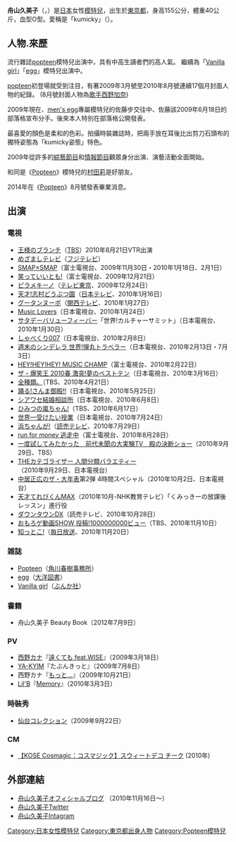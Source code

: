 {{Multiple issues|
{{BLP unsourced|time=2020-09-24T00:41:45+00:00}}
{{Rough translation|time=2020-09-24T00:41:45+00:00}}
}}
{{藝人
| 姓名 = 舟山久美子
| 類型 = 模特兒
| 圖片 =
| 圖片尺寸 = 
| 圖片簡介 = 
| 原名=
| 外文名= 舟山久美子
| 外文= ja
| 羅馬拼音= Funayama Kumiko
| 英文名=
| 綽號= kumicky（{{lang|ja|くみっきー}}）
| 國籍= {{JPN}}
| 民族=
| 籍貫=
| 出生日期= {{Birth_date_and_age|1991|04|29}}
| 出生地= {{JPN}}[[東京都|東京都]]
| 活躍年代= 2008年至今
| 經紀公司 = Vithmic Co.
| 網站 = vithmic.co.jp
| 獎項 = 
| IMDb = 
}}

'''舟山久美子'''（{{jpn|j=舟山 久美子|hg=ふなやま くみこ|rm=Funayama Kumiko|f=y}}，{{bd|1991年|4月29日|catIdx=Funayama Kumiko}}）是[[日本|日本]]女性[[模特兒|模特兒]]，出生於[[東京都|東京都]]，身高155公分，體重40公斤，血型O型。愛稱是「kumicky」（{{lang|ja|くみっきー}}）。

== 人物.來歷 ==
流行雜誌[[popteen|popteen]]模特兒出演中，具有中高生讀者們的高人氣。
繼續為「[[Vanilla_girl|Vanilla girl]]」「[[egg|egg]]」模特兒出演中。

[[popteen|popteen]]初登場就受到注目，有著2009年3月號至2010年8月號連續17個月封面人物的紀錄。
(8月號封面人物為[[歌手|歌手]][[西野加奈|西野加奈]])

2009年現在、[[men's_egg|men's egg]]專屬模特兒的佐藤步交往中、佐藤該2009年6月18日的部落格宣布分手。後來本人特別在部落格公開發表。

最喜愛的顏色是柔和的色彩。拍攝時裝雜誌時，把兩手放在耳後比出剪刀石頭布的獨特姿態為「kumicky姿態」特色。

2009年從許多的[[綜藝節目|綜藝節目]]和[[情報節目|情報節目]]觀眾身分出演、演藝活動全面開始。

和同是《[[Popteen|Popteen]]》模特兒的[[村田莉|村田莉]]是好朋友。

2014年在《[[Popteen|Popteen]]》8月號發表畢業消息。

== 出演 ==
=== 電視 ===
*[[王様のブランチ|王様のブランチ]]（[[TBSテレビ|TBS]]）2010年8月21日VTR出演
*[[めざましテレビ|めざましテレビ]]（[[フジテレビジョン|フジテレビ]]）
*[[SMAP×SMAP|SMAP×SMAP]]（富士電視台、2009年11月30日・2010年1月18日、2月1日）
*[[森田一義アワー_笑っていいとも!|笑っていいとも!]]（富士電視台、2009年12月21日）
*[[ピラメキーノ|ピラメキーノ]]（[[テレビ東京|テレビ東京]]、2009年12月24日）
*[[天才!志村どうぶつ園|天才!志村どうぶつ園]]（[[日本テレビ放送網|日本テレビ]]、2010年1月16日）
*[[グータンヌーボ|グータンヌーボ]]（[[関西テレビ放送|関西テレビ]]、2010年1月27日）
*[[Music_Lovers|Music Lovers]]（日本電視台、2010年1月24日）
*[[サタデーバリューフィーバー|サタデーバリューフィーバー]]「世界!カルチャーサミット」（日本電視台、2010年1月30日）
*[[しゃべくり007|しゃべくり007]]（日本電視台、2010年2月8日）
*[[週末のシンデレラ_世界!弾丸トラベラー|週末のシンデレラ 世界!弾丸トラベラー]]（日本電視台、2010年2月13日・7月3日）
*[[HEY!HEY!HEY!_MUSIC_CHAMP|HEY!HEY!HEY! MUSIC CHAMP]]（富士電視台、2010年2月22日）
*[[ザ・爆笑王_2010春_激突!夢のベストテン|ザ・爆笑王 2010春 激突!夢のベストテン]]（日本電視台、2010年3月16日）
*[[全種類。|全種類。]]（TBS、2010年4月21日）
*[[踊る!さんま御殿!!|踊る!さんま御殿!!]]（日本電視台、2010年5月25日）
*[[シアワセ結婚相談所|シアワセ結婚相談所]]（日本電視台、2010年6月8日）
*[[ひみつの嵐ちゃん!|ひみつの嵐ちゃん!]]（TBS、2010年6月17日）
*[[世界一受けたい授業|世界一受けたい授業]]（日本電視台、2010年7月24日）
*[[浜ちゃんが!|浜ちゃんが!]]（[[讀賣テレビ放送|読売テレビ]]、2010年7月29日）
*[[run_for_money_逃走中|run for money 逃走中]]（富士電視台、2010年8月28日）
*[[一度試してみたかった　前代未聞の大実験TV　殿の決断ショー|一度試してみたかった　前代未聞の大実験TV　殿の決断ショー]]（2010年9月29日、TBS）
*[[THEカテゴライザー_人間分類バラエティー|THEカテゴライザー 人間分類バラエティー]]（2010年9月29日、日本電視台）
*[[中居正広のザ・大年表|中居正広のザ・大年表]]第2弾 4時間スペシャル（2010年10月2日、日本電視台）
*[[天才てれびくんMAX|天才てれびくんMAX]]（2010年10月-NHK教育テレビ）「くみっきーの放課後レッスン」進行役
*[[ダウンタウンDX|ダウンタウンDX]]（読売テレビ、2010年10月28日）
*[[おもろゲ動画SHOW_投稿!1000000000ビュー|おもろゲ動画SHOW 投稿!1000000000ビュー]]（TBS、2010年11月10日）
*[[知っとこ!|知っとこ!]]（[[毎日放送テレビ|毎日放送]]、2010年11月20日）

=== 雑誌 ===
*[[Popteen|Popteen]]（[[角川春樹事務所|角川春樹事務所]]）
*[[egg|egg]]（[[大洋図書|大洋図書]]）
*[[Vanilla_girl|Vanilla girl]]（[[ぶんか社|ぶんか社]]）

=== 書籍 ===
* 舟山久美子 Beauty Book（2012年7月9日）

=== PV ===
*[[西野カナ|西野カナ]]『[[遠くても_feat.WISE|遠くても feat.WISE]]』（2009年3月18日）
*[[YA-KYIM|YA-KYIM]]『たぶんきっと』（2009年7月8日）
*西野カナ『[[もっと…|もっと…]]』（2009年10月21日）
*[[Lil'B|Lil'B]]『[[Memory_(Lil'Bの曲)|Memory]]』（2010年3月3日）

=== 時裝秀 ===
*[[仙台コレクション|仙台コレクション]]（2009年9月22日）

=== CM ===
* [https://www.youtube.com/watch?v=RocZTvolFro 【KOSE Cosmagic：コスマジック】スウィートデコ チーク ] {{Wayback|url=https://www.youtube.com/watch?v=RocZTvolFro |date=20160106222052 }} (2010年)

== 外部連結 ==
* [http://ameblo.jp/funayama--kumiko/ 舟山久美子オフィシャルブログ] {{Wayback|url=http://ameblo.jp/funayama--kumiko/ |date=20210417180641 }}（2010年11月16日～） 
* [https://twitter.com/informationkumi 舟山久美子Twitter] {{Wayback|url=https://twitter.com/informationkumi |date=20210417185002 }}
* [http://instagram.com/kumikofunayama 舟山久美子Intagram] {{Wayback|url=http://instagram.com/kumikofunayama |date=20160512010226 }}

{{DEFAULTSORT:Funayama Kumiko}}
[[Category:日本女性模特兒|Category:日本女性模特兒]]
[[Category:東京都出身人物|Category:東京都出身人物]]
[[Category:Popteen模特兒|Category:Popteen模特兒]]